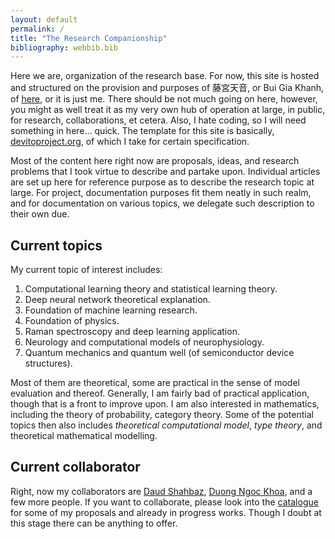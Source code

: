 ```yaml
---
layout: default
permalink: /
title: "The Research Companionship"
bibliography: webbib.bib
---
```


Here we are, organization of the research base. For now, this site is hosted and structured on the provision and purposes of 藤宮天音, or Bui Gia Khanh, of [here](https://amane-fujimiya.github.io/), or it is just me. There should be not much going on here, however, you might as well treat it as my very own hub of operation at large, in public, for research, collaborations, et cetera. Also, I hate coding, so I will need something in here... quick. The template for this site is basically, [devitoproject.org](devitoproject.org), of which I take for certain specification. 

Most of the content here right now are proposals, ideas, and research problems that I took virtue to describe and partake upon. Individual articles are set up here for reference purpose as to describe the research topic at large. For project, documentation purposes fit them neatly in such realm, and for documentation on various topics, we delegate such description to their own due. 

## Current topics

My current topic of interest includes: 

1. Computational learning theory and statistical learning theory. 
2. Deep neural network theoretical explanation. 
3. Foundation of machine learning research. 
4. Foundation of physics. 
5. Raman spectroscopy and deep learning application. 
6. Neurology and computational models of neurophysiology. 
7. Quantum mechanics and quantum well (of semiconductor device structures). 

Most of them are theoretical, some are practical in the sense of model evaluation and thereof. Generally, I am fairly bad of practical application, though that is a front to improve upon. I am also interested in mathematics, including the theory of probability, category theory. Some of the potential topics then also includes *theoretical computational model*, *type theory*, and theoretical mathematical modelling. 

## Current collaborator

Right, now my collaborators are [Daud Shahbaz](https://www.linkedin.com/in/daudshahbaz/), [Duong Ngoc Khoa](https://www.linkedin.com/in/duong-khoa-a77592378/), and a few more people. If you want to collaborate, please look into the [catalogue](publications.qmd) for some of my proposals and already in progress works. Though I doubt at this stage there can be anything to offer. 